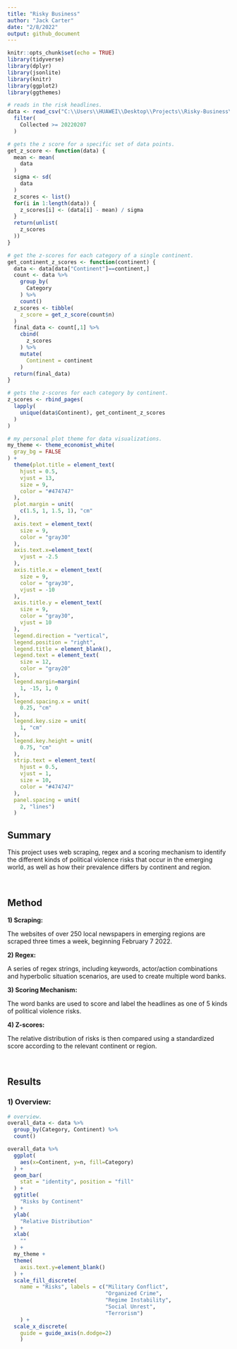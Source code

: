 ```yaml
---
title: "Risky Business"
author: "Jack Carter"
date: "2/8/2022"
output: github_document
---
```


```r
knitr::opts_chunk$set(echo = TRUE)
library(tidyverse)
library(dplyr)
library(jsonlite)
library(knitr)
library(ggplot2)
library(ggthemes)

# reads in the risk headlines. 
data <- read_csv("C:\\Users\\HUAWEI\\Desktop\\Projects\\Risky-Business\\Data\\risk_headlines.csv") %>%
  filter(
    Collected >= 20220207
  )

# gets the z score for a specific set of data points.  
get_z_score <- function(data) {
  mean <- mean(
    data
  )
  sigma <- sd(
    data
  )
  z_scores <- list()
  for(i in 1:length(data)) {
    z_scores[i] <- (data[i] - mean) / sigma
  }
  return(unlist(
    z_scores
  ))
}

# get the z-scores for each category of a single continent. 
get_continent_z_scores <- function(continent) {
  data <- data[data["Continent"]==continent,]
  count <- data %>%
    group_by(
      Category
    ) %>%
    count()
  z_scores <- tibble(
    z_score = get_z_score(count$n)
  )
  final_data <- count[,1] %>%
    cbind(
      z_scores
    ) %>%
    mutate(
      Continent = continent
    )
  return(final_data)
}

# gets the z-scores for each category by continent.  
z_scores <- rbind_pages(
  lapply(
    unique(data$Continent), get_continent_z_scores
  )
)

# my personal plot theme for data visualizations. 
my_theme <- theme_economist_white(
  gray_bg = FALSE
) +
  theme(plot.title = element_text(
    hjust = 0.5, 
    vjust = 13, 
    size = 9, 
    color = "#474747"
  ),
  plot.margin = unit(
    c(1.5, 1, 1.5, 1), "cm"
  ),
  axis.text = element_text(
    size = 9, 
    color = "gray30"
  ),
  axis.text.x=element_text(
    vjust = -2.5
  ),
  axis.title.x = element_text(
    size = 9, 
    color = "gray30", 
    vjust = -10
  ),
  axis.title.y = element_text(
    size = 9, 
    color = "gray30", 
    vjust = 10
  ),
  legend.direction = "vertical", 
  legend.position = "right",
  legend.title = element_blank(),
  legend.text = element_text(
    size = 12, 
    color = "gray20"
  ),
  legend.margin=margin(
    1, -15, 1, 0
  ),
  legend.spacing.x = unit(
    0.25, "cm"
  ),
  legend.key.size = unit(
    1, "cm"
  ), 
  legend.key.height = unit(
    0.75, "cm"
  ),
  strip.text = element_text(
    hjust = 0.5, 
    vjust = 1, 
    size = 10, 
    color = "#474747"
  ),
  panel.spacing = unit(
    2, "lines")
  )

```

## **Summary**

This project uses web scraping, regex and a scoring mechanism to identify the different kinds of political violence risks that occur in the emerging world, as well as how their prevalence differs by continent and region.

&nbsp;

## **Method**

**1) Scraping:**

The websites of over 250 local newspapers in emerging regions are scraped three times a week, beginning February 7 2022. 

**2) Regex:**

A series of regex strings, including keywords, actor/action combinations and hyperbolic situation scenarios, are used to create multiple word banks.

**3) Scoring Mechanism:**

The word banks are used to score and label the headlines as one of 5 kinds of political violence risks. 

**4) Z-scores:**

The relative distribution of risks is then compared using a standardized score according to the relevant continent or region. 

&nbsp;

## Results

### **1) Overview:**

```r

# overview. 
overall_data <- data %>%
  group_by(Category, Continent) %>%
  count()

overall_data %>%
  ggplot(
    aes(x=Continent, y=n, fill=Category)
  ) +
  geom_bar(
    stat = "identity", position = "fill"
  ) +
  ggtitle(
    "Risks by Continent"
  ) +
  ylab(
    "Relative Distribution"
  ) +
  xlab(
    ""
  ) + 
  my_theme +
  theme(
    axis.text.y=element_blank()
  ) +
  scale_fill_discrete(
    name = "Risks", labels = c("Military Conflict", 
                               "Organized Crime", 
                               "Regime Instability",
                               "Social Unrest",
                               "Terrorism")
    ) +
  scale_x_discrete(
    guide = guide_axis(n.dodge=2)
    )
```
